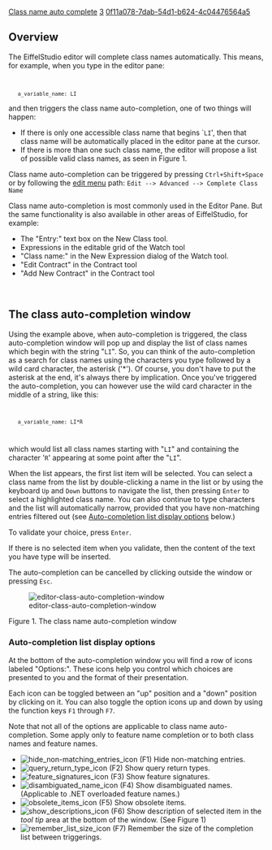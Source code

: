 [[Property:title|Class name auto complete]]
[[Property:weight|3]]
[[Property:uuid|0f11a078-7dab-54d1-b624-4c04476564a5]]
==Overview==
The EiffelStudio editor will complete class names automatically. This means, for example, when you type in the editor pane:
<code>
    a_variable_name: LI</code>
and then triggers the class name auto-completion, one of two things will happen:
* If there is only one accessible class name that begins `<code>LI</code>', then that class name will be automatically placed in the editor pane at the cursor.
* If there is more than one such class name, the editor will propose a list of possible valid class names, as seen in Figure 1. 

Class name auto-completion can be triggered by pressing <code>Ctrl+Shift+Space</code> or by following the [[Edit menu commands|edit menu]] path:
<code lang="text">
Edit --> Advanced --> Complete Class Name
</code>

Class name auto-completion is most commonly used in the Editor Pane. But the same functionality is also available in other areas of EiffelStudio, for example:
* The "Entry:" text box on the New Class tool. 
* Expressions in the editable grid of the Watch tool
* "Class name:" in the New Expression dialog of the Watch tool.
* "Edit Contract" in the Contract tool
* "Add New Contract" in the Contract tool
<br/>

==The class auto-completion window==
Using the example above, when auto-completion is triggered, the class auto-completion window will pop up and display the list of class names which begin with the string "<code>LI</code>". So, you can think of the auto-completion as a search for class names using the characters you type followed by a wild card character, the asterisk ('*'). Of course, you don't have to put the asterisk at the end, it's always there by implication. Once you've triggered the auto-completion, you can however use the wild card character in the middle of a string, like this:
<code>
    a_variable_name: LI*R
</code> 
which would list all class names starting with "<code>LI</code>" and containing the character '<code>R</code>' appearing at some point after the "<code>LI</code>".


{{note|Using the wild card character with auto-completion is valid only '''after''' auto-completion is triggered.}}


When the list appears, the first list item will be selected. You can select a class name from the list by double-clicking a name in the list or by using the keyboard <code>Up</code> and <code>Down</code> buttons to navigate the list, then pressing <code>Enter</code> to select a highlighted class name. You can also continue to type characters and the list will automatically narrow, provided that you have non-matching entries filtered out (see [[#Auto-completion list display options|Auto-completion list display options]] below.) 

To validate your choice, press <code>Enter</code>. 

If there is no selected item when you validate, then the content of the text you have type will be inserted.

The auto-completion can be cancelled by clicking outside the window or pressing <code>Esc</code>.


[[Image:editor-class-auto-completion-window]]  

Figure 1. The class name auto-completion window

===Auto-completion list display options===

At the bottom of the auto-completion window you will find a row of icons labeled "Options:". These icons help you control which choices are presented to you and the format of their presentation. 

Each icon can be toggled between an "up" position and a "down" position by clicking on it. You can also toggle the option icons up and down by using the function keys <code>F1</code> through <code>F7</code>.

Note that not all of the options are applicable to class name auto-completion. Some apply only to feature name completion or to both class names and feature names.

* [[Image:hide non-matching entries icon]]  (F1) Hide non-matching entries. 
* [[Image:query return type icon]] (F2) Show query return types.
* [[Image:feature signatures icon]] (F3) Show feature signatures.
* [[Image:disambiguated name icon]] (F4) Show disambiguated names. (Applicable to .NET overloaded feature names.)
* [[Image:obsolete items icon]] (F5) Show obsolete items.
* [[Image:show descriptions icon]] (F6) Show description of selected item in the ''tool tip'' area at the bottom of the window. (See Figure 1)
* [[Image:remember list size icon]] (F7) Remember the size of the completion list between triggerings.





